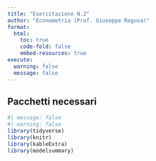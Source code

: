 ```yaml
---
title: "Esercitazione N.2"
author: "Econometria (Prof. Giuseppe Ragusa)"
format: 
  html:
    toc: true
    code-fold: false
    embed-resources: true
execute:
  warning: false
  message: false
---
```



## Pacchetti necessari

```r
#| message: false
#| warning: false
library(tidyverse)
library(knitr)
library(kableExtra)
library(modelsummary)
```
